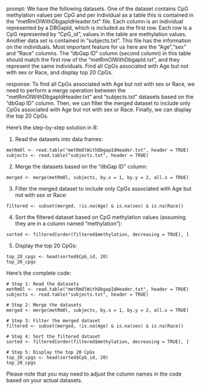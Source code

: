 prompt:
We have the following datasets. One of the dataset contains CpG methylation values per CpG and per individual as a table this is contained in the “metRmOlWithDbgapIdHeader.txt” file. Each column is an individual represented by a DBGapId, which is included as the first row. Each row is a CpG represented by "CpG_id", values in the table are methylation values. Another data set is contained in “subjects.txt”. This file has the information on the individuals. Most important feature for us here are the "Age","sex" and "Race" columns. The "dbGap ID" column (second column) in this table should match the first row of the "metRmOlWithDbgapId.txt", and they represent the same individuals. Find all CpGs associated with Age but not with sex or Race, and display top 20 CpGs.

response:
To find all CpGs associated with Age but not with sex or Race, we need to perform a merge operation between the "metRmOlWithDbgapIdHeader.txt" and "subjects.txt" datasets based on the "dbGap ID" column. Then, we can filter the merged dataset to include only CpGs associated with Age but not with sex or Race. Finally, we can display the top 20 CpGs.

Here's the step-by-step solution in R:

1. Read the datasets into data frames:

```
metRmOl <- read.table("metRmOlWithDbgapIdHeader.txt", header = TRUE)
subjects <- read.table("subjects.txt", header = TRUE)
```

2. Merge the datasets based on the "dbGap ID" column:

```
merged <- merge(metRmOl, subjects, by.x = 1, by.y = 2, all.x = TRUE)
```

3. Filter the merged dataset to include only CpGs associated with Age but not with sex or Race:

```
filtered <- subset(merged, !is.na(Age) & is.na(sex) & is.na(Race))
```

4. Sort the filtered dataset based on CpG methylation values (assuming they are in a column named "methylation"):

```
sorted <- filtered[order(filtered$methylation, decreasing = TRUE), ]
```

5. Display the top 20 CpGs:

```
top_20_cpgs <- head(sorted$CpG_id, 20)
top_20_cpgs
```

Here's the complete code:

```
# Step 1: Read the datasets
metRmOl <- read.table("metRmOlWithDbgapIdHeader.txt", header = TRUE)
subjects <- read.table("subjects.txt", header = TRUE)

# Step 2: Merge the datasets
merged <- merge(metRmOl, subjects, by.x = 1, by.y = 2, all.x = TRUE)

# Step 3: Filter the merged dataset
filtered <- subset(merged, !is.na(Age) & is.na(sex) & is.na(Race))

# Step 4: Sort the filtered dataset
sorted <- filtered[order(filtered$methylation, decreasing = TRUE), ]

# Step 5: Display the top 20 CpGs
top_20_cpgs <- head(sorted$CpG_id, 20)
top_20_cpgs
```

Please note that you may need to adjust the column names in the code based on your actual datasets.

